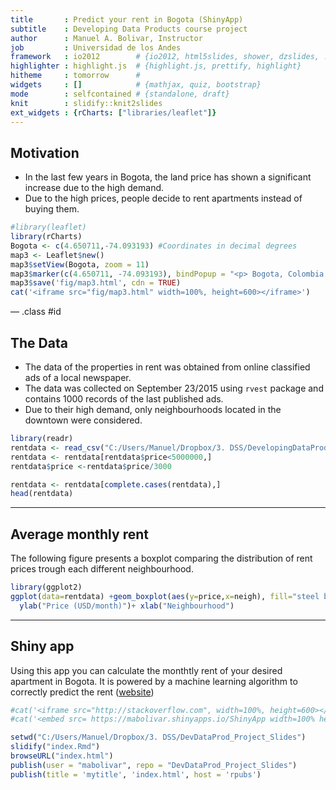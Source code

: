 ```yaml
---
title       : Predict your rent in Bogota (ShinyApp)
subtitle    : Developing Data Products course project
author      : Manuel A. Bolivar, Instructor
job         : Universidad de los Andes
framework   : io2012        # {io2012, html5slides, shower, dzslides, ...}
highlighter : highlight.js  # {highlight.js, prettify, highlight}
hitheme     : tomorrow      # 
widgets     : []            # {mathjax, quiz, bootstrap}
mode        : selfcontained # {standalone, draft}
knit        : slidify::knit2slides
ext_widgets : {rCharts: ["libraries/leaflet"]}
---
```


## Motivation
   
+ In the last few years in Bogota, the land price has shown a significant increase due to the high demand.
+ Due to the high prices, people decide to rent apartments instead of buying them.

```r
#library(leaflet)
library(rCharts)
Bogota <- c(4.650711,-74.093193) #Coordinates in decimal degrees
map3 <- Leaflet$new()
map3$setView(Bogota, zoom = 11)
map3$marker(c(4.650711, -74.093193), bindPopup = "<p> Bogota, Colombia </p>")
map3$save('fig/map3.html', cdn = TRUE)
cat('<iframe src="fig/map3.html" width=100%, height=600></iframe>')


```

--- .class #id 

##  The Data
+ The data of the  properties in rent was obtained from online classified ads of a local newspaper.
+ The data was collected on September 23/2015 using `rvest` package and contains 1000 records of the last published ads.
+ Due to their high demand, only neighbourhoods located in the downtown were considered.



```r
library(readr)
rentdata <- read_csv("C:/Users/Manuel/Dropbox/3. DSS/DevelopingDataProducts/ShinyApp/data/tidy.csv")
rentdata <- rentdata[rentdata$price<5000000,]
rentdata$price <-rentdata$price/3000
```

```r
rentdata <- rentdata[complete.cases(rentdata),]
head(rentdata)
```



---

## Average monthly rent
The following figure presents a boxplot comparing the distribution of rent prices trough each different neighbourhood.

```r
library(ggplot2)
ggplot(data=rentdata) +geom_boxplot(aes(y=price,x=neigh), fill="steel blue") +
  ylab("Price (USD/month)")+ xlab("Neighbourhood")

```

---

## Shiny app
Using this app you can calculate the monthtly rent of your desired apartment in Bogota.
It is powered by a machine learning algorithm to correctly predict the rent ([website](https://mabolivar.shinyapps.io/ShinyApp))

```r
#cat('<iframe src="http://stackoverflow.com", width=100%, height=600></iframe>')
#cat('<embed src= https://mabolivar.shinyapps.io/ShinyApp width=100% height=400> </embed>')
```


```r
setwd("C:/Users/Manuel/Dropbox/3. DSS/DevDataProd_Project_Slides")
slidify("index.Rmd")
browseURL("index.html")
publish(user = "mabolivar", repo = "DevDataProd_Project_Slides")
publish(title = 'mytitle', 'index.html', host = 'rpubs')
```





